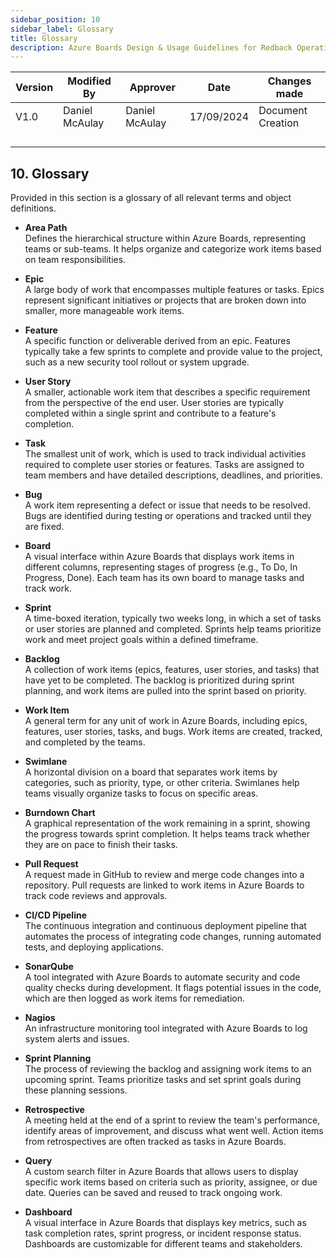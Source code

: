 ---
sidebar_position: 10
sidebar_label: Glossary
title: Glossary
description: Azure Boards Design & Usage Guidelines for Redback Operations
---
<div style={{ width: '100%' }}>
  <table style={{ width: '100%', borderCollapse: 'collapse' }}>
    <thead>
      <tr>
        <th style={{ width: '20%', textAlign: 'center' }}>Version</th>
        <th style={{ width: '20%', textAlign: 'center' }}>Modified By</th>
        <th style={{ width: '20%', textAlign: 'center' }}>Approver</th>
        <th style={{ width: '20%', textAlign: 'center' }}>Date</th>
        <th style={{ width: '20%', textAlign: 'center' }}>Changes made</th>
      </tr>
    </thead>
    <tbody>
      <tr>
        <td style={{ textAlign: 'center' }}>V1.0</td>
        <td style={{ textAlign: 'center' }}>Daniel McAulay</td>
        <td style={{ textAlign: 'center' }}>Daniel McAulay</td>
        <td style={{ textAlign: 'center' }}>17/09/2024</td>
        <td style={{ textAlign: 'center' }}>Document Creation</td>
      </tr>
      <tr>
        <td style={{ textAlign: 'center' }}></td>
        <td style={{ textAlign: 'center' }}></td>
        <td style={{ textAlign: 'center' }}></td>
        <td style={{ textAlign: 'center' }}></td>
        <td style={{ textAlign: 'center' }}></td>
      </tr>
      <tr>
        <td style={{ textAlign: 'center' }}></td>
        <td style={{ textAlign: 'center' }}></td>
        <td style={{ textAlign: 'center' }}></td>
        <td style={{ textAlign: 'center' }}></td>
        <td style={{ textAlign: 'center' }}></td>
      </tr>
      <tr>
        <td style={{ textAlign: 'center' }}></td>
        <td style={{ textAlign: 'center' }}></td>
        <td style={{ textAlign: 'center' }}></td>
        <td style={{ textAlign: 'center' }}></td>
        <td style={{ textAlign: 'center' }}></td>
      </tr>
      <tr>
        <td style={{ textAlign: 'center' }}></td>
        <td style={{ textAlign: 'center' }}></td>
        <td style={{ textAlign: 'center' }}></td>
        <td style={{ textAlign: 'center' }}></td>
        <td style={{ textAlign: 'center' }}></td>
      </tr>
    </tbody>
  </table>
</div>

<div style={{height: '4px', width: '100%', background: '#FFA500', margin: '20px 0'}}></div>

## 10. Glossary

Provided in this section is a glossary of all relevant terms and object definitions.

-   **Area Path**\
    Defines the hierarchical structure within Azure Boards, representing teams or sub-teams. It helps organize and categorize work items based on team responsibilities.

-   **Epic**\
    A large body of work that encompasses multiple features or tasks. Epics represent significant initiatives or projects that are broken down into smaller, more manageable work items.

-   **Feature**\
    A specific function or deliverable derived from an epic. Features typically take a few sprints to complete and provide value to the project, such as a new security tool rollout or system upgrade.

-   **User Story**\
    A smaller, actionable work item that describes a specific requirement from the perspective of the end user. User stories are typically completed within a single sprint and contribute to a feature's completion.

-   **Task**\
    The smallest unit of work, which is used to track individual activities required to complete user stories or features. Tasks are assigned to team members and have detailed descriptions, deadlines, and priorities.

-   **Bug**\
    A work item representing a defect or issue that needs to be resolved. Bugs are identified during testing or operations and tracked until they are fixed.

-   **Board**\
    A visual interface within Azure Boards that displays work items in different columns, representing stages of progress (e.g., To Do, In Progress, Done). Each team has its own board to manage tasks and track work.

-   **Sprint**\
    A time-boxed iteration, typically two weeks long, in which a set of tasks or user stories are planned and completed. Sprints help teams prioritize work and meet project goals within a defined timeframe.

-   **Backlog**\
    A collection of work items (epics, features, user stories, and tasks) that have yet to be completed. The backlog is prioritized during sprint planning, and work items are pulled into the sprint based on priority.

-   **Work Item**\
    A general term for any unit of work in Azure Boards, including epics, features, user stories, tasks, and bugs. Work items are created, tracked, and completed by the teams.

-   **Swimlane**\
    A horizontal division on a board that separates work items by categories, such as priority, type, or other criteria. Swimlanes help teams visually organize tasks to focus on specific areas.

-   **Burndown Chart**\
    A graphical representation of the work remaining in a sprint, showing the progress towards sprint completion. It helps teams track whether they are on pace to finish their tasks.

-   **Pull Request**\
    A request made in GitHub to review and merge code changes into a repository. Pull requests are linked to work items in Azure Boards to track code reviews and approvals.

-   **CI/CD Pipeline**\
    The continuous integration and continuous deployment pipeline that automates the process of integrating code changes, running automated tests, and deploying applications.

-   **SonarQube**\
    A tool integrated with Azure Boards to automate security and code quality checks during development. It flags potential issues in the code, which are then logged as work items for remediation.

-   **Nagios**\
    An infrastructure monitoring tool integrated with Azure Boards to log system alerts and issues.

-   **Sprint Planning**\
    The process of reviewing the backlog and assigning work items to an upcoming sprint. Teams prioritize tasks and set sprint goals during these planning sessions.

-   **Retrospective**\
    A meeting held at the end of a sprint to review the team\'s performance, identify areas of improvement, and discuss what went well. Action items from retrospectives are often tracked as tasks in Azure Boards.

-   **Query**\
    A custom search filter in Azure Boards that allows users to display specific work items based on criteria such as priority, assignee, or due date. Queries can be saved and reused to track ongoing work.

-   **Dashboard**\
    A visual interface in Azure Boards that displays key metrics, such as task completion rates, sprint progress, or incident response status. Dashboards are customizable for different teams and stakeholders.

<div style={{height: '4px', width: '100%', background: '#FFA500', margin: '20px 0'}}></div>